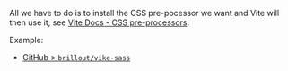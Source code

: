 All we have to do is to install the CSS pre-pocessor we want and Vite will then use it, see [Vite Docs - CSS pre-processors](https://vitejs.dev/guide/features.html#css-pre-processors).

Example:
 - [GitHub > `brillout/vike-sass`](https://github.com/vikejs/vike-sass)
